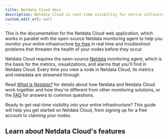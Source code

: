```yaml
---
title: Netdata Cloud docs
description: Netdata Cloud is real-time visibility for entire infrastructures. View key metrics, insightful charts, and active alarms from all your nodes.
custom_edit_url: null
---
```



This is the documentation for the Netdata Cloud web application, which works in parallel with the open-source Netdata
monitoring agent to help you monitor your entire infrastructure [for free](https://netdata.cloud/pricing) in real time
and troubleshoot problems that threaten the health of your nodes before they occur.

Netdata Cloud requires the open-source [Netdata](/docs/) monitoring agent, which is the basis for the metrics, visualizations, and alarms that you'll find in Netdata Cloud. Every time you view a node in Netdata Cloud, its metrics and metadata are streamed through 

Read [_What is Netdata?_](/docs/overview/what-is-netdata) for details about how Netdata and Netdata Cloud work together
and how they're different from other monitoring solutions, or the
[FAQ](https://community.netdata.cloud/docs?category=26) for answers to common questions.

<Grid columns="1" className="mb-16">
  <Box 
    to="/docs/cloud/get-started" 
    title="Get started with Netdata Cloud"
    cta="Go"
    image={true}>
    Ready to get real-time visibility into your entire infrastructure? This guide will help you get started on Netdata Cloud, from signing up for a free account to claiming your nodes.
  </Box>
</Grid>

## Learn about Netdata Cloud's features

<Grid columns="2">
  <Box
    title="Spaces and War Rooms">
    <BoxList>
      <BoxListItem to="/docs/cloud/spaces" title="Spaces" />
      <BoxListItem to="/docs/cloud/war-rooms" title="War Rooms" />
    </BoxList>
  </Box>
  <Box
    title="Dashboards">
    <BoxList>
      <BoxListItem to="/docs/cloud/visualize/overview" title="Overview" />
      <BoxListItem to="/docs/cloud/visualize/nodes" title="Nodes view" />
      <BoxListItem to="/docs/cloud/visualize/kubernetes" title="Kubernetes" />
      <BoxListItem to="/docs/cloud/visualize/dashboards" title="Create new dashboards" />
    </BoxList>
  </Box>
  <Box
    title="Alerts and notifications">
    <BoxList>
      <BoxListItem to="/docs/cloud/alerts-notifications/view-active-alerts" title="View active alerts" />
      <BoxListItem to="/docs/cloud/alerts-notifications/smartboard" title="Alerts Smartboard" />
      <BoxListItem to="/docs/cloud/alerts-notifications/notifications" title="Alert notifications" />
    </BoxList>
  </Box>
  <Box
    title="Troubleshooting with Netdata Cloud">
    <BoxListItem to="/docs/cloud/insights/metric-correlations" title="Metric Correlations" />
  </Box>
  <Box
    title="Management and settings">
    <BoxList>
      <BoxListItem to="/docs/cloud/manage/sign-in" title="Sign in with email, Google, or GitHub" />
      <BoxListItem to="/docs/cloud/manage/invite-your-team" title="Invite your team" />
      <BoxListItem to="/docs/cloud/manage/themes" title="Choose your Netdata Cloud theme" />
    </BoxList>
  </Box>
</Grid>
